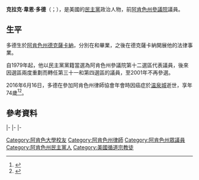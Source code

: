 {{多個問題|
{{Expand|time=2017-03-13T16:25:08+00:00}}
{{请求翻译|time=2017-03-13T16:25:08+00:00}}
}}
{{Infobox Officeholder
|name	          = 韋恩·多德
|image            = 
|native_name      = Wayne Dowd
|native_name_lang = en
|caption        = 
|office         = [[阿肯色州參議院|阿肯色州參議院]]臨時議長
|governor       = [[麥克·赫卡比|麥克·赫卡比]]
|1blankname     = 議長
|1namedata      = {{le|溫思羅普·保羅·洛克菲勒|Winthrop Paul Rockefeller}}
|term_start     = 1997年1月13日<ref name=his/>
|term_end       = 1998年<ref name=tem>[http://www.texarkanagazette.com/news/texarkana/story/2016/jun/17/dowd-leaves-substantial-legislative-legacy-senator/627731/ Dowd leaves substantial legislative legacy as senator]</ref>
|predecessor    = {{le|斯坦利·拉斯|Stanley Russ}}
|successor      = [[傑克·布拉德福德|傑克·布拉德福德]]
|state_senate1  = 阿肯色州
|district1      = 四
|term_start1    = 1993年1月11日<ref name=his/><ref name=fact>[http://p.arktimes.com/media/pdf/dowd_fact_sheet.pdf Clark Wayne Dowd]</ref>
|term_end1      = 2001年1月3日
|predecessor1   = [[尼克·威爾遜_(政治人物)|尼克·威爾遜]]<ref name=his>[https://books.google.com.hk/books?id=Gz-uJNyBFOEC&pg=PA253&lpg=PA253&dq=%22Jack+Critcher%22+%22Wayne+Dowd%22&source=bl&ots=LMU8xOlHGx&sig=JN7IhLBy1jQMeYda9DwD36rFpHw&hl=zh-TW&sa=X&ved=0ahUKEwihwojy6dPSAhXLk5QKHUEcBgMQ6AEIKDAC#v=onepage&q=%22Jack%20Critcher%22%20%22Wayne%20Dowd%22&f=false ''The Historical Report of the Arkansas Secretary of State 2008'']</ref>
|successor1     = [[莎朗·特拉斯蒂|莎朗·特拉斯蒂]]
|state_senate2  = 阿肯色州
|district2      = 三十一
|term_start2    = 1983年1月10日<ref name=his/><ref name=fact/>
|term_end2      = 1992年12月18日<ref name=his/>
|predecessor2   = [[比爾·斯蒂芬斯_(政治人物)|比爾·斯蒂芬斯]]<ref name=his/>
|successor2     = [[尼克·威爾遜_(政治人物)|尼克·威爾遜]]<ref name=his/>
|state_senate3  = 阿肯色州
|district3      = 十二
|term_start3    = 1979年<ref name=fact/>
|term_end3      = 1983年
|predecessor3   = [[鮑伯·W·道格拉斯|鮑伯·W·道格拉斯]]<ref name=his/>
|successor3     = [[約翰·F·比爾登|約翰·F·比爾登]]<ref name=his/>
|birth_date     = {{Birth date|1941|11|1}}
|birth_place    = [[美国|美国]][[阿肯色州|阿肯色州]][[德克薩卡納_(阿肯色州)|德克薩卡納]]
|death_date     = {{death date and age|2016|6|16|1941|11|1}}
|death_place    = 美国阿肯色州[[温泉城_(阿肯色州)|温泉城]]
|party          = [[民主黨_(美國)|民主黨]]
|spouse         = 
|children       = 
|alma_mater     = {{le|南阿肯色大學|Southern Arkansas University}}<br>{{le|阿肯色大學法學院|University of Arkansas School of Law}}
|occupation     = 律師
|signature      = 
|website        = 
}}

'''克拉克·韋恩·多德'''（{{lang-en|Clark Wayne Dowd}}；{{bd|1941年|11月1日|2016年|6月16日}}），是美國的[[民主黨_(美國)|民主黨]]政治人物，前[[阿肯色州參議院|阿肯色州參議院]]議員。

==生平==
多德生於[[阿肯色州|阿肯色州]][[德克薩卡納_(阿肯色州)|德克薩卡納]]，分別在{{le|南阿肯色大學|Southern Arkansas University}}和{{le|阿肯色大學法學院|University of Arkansas School of Law}}畢業，之後在德克薩卡納開展他的法律事業。

自1979年起，他以民主黨黨籍當選為阿肯色州參議院第十二選區代表議員，後來因選區兩度重劃而轉任第三十一和第四選區的議員，至2001年不再參選。

2016年6月16日，多德在參加阿肯色州律師協會年會時因癌症於[[温泉城_(阿肯色州)|温泉城]]逝世，享年74歲<ref>{{Cite web |url=http://www.arktimes.com/ArkansasBlog/archives/2016/06/16/former-senator-wayne-dowd-dies-at-74 |title=Former senator, Wayne Dowd, dies at 74 |access-date=2017-03-13 |archive-date=2016-09-21 |archive-url=https://web.archive.org/web/20160921070317/http://www.arktimes.com/ArkansasBlog/archives/2016/06/16/former-senator-wayne-dowd-dies-at-74 |dead-url=no }}</ref><ref>{{Cite web |url=http://votesmart.org/candidate/biography/24529/clark-wayne-dowd |title=Votesmart.org.-Clark Wayne Dowd |access-date=2017-03-13 |archive-date=2016-08-11 |archive-url=https://web.archive.org/web/20160811044652/http://votesmart.org/candidate/biography/24529/clark-wayne-dowd |dead-url=no }}</ref>。

==參考資料==
{{reflist}}

{{s-start}}
{{s-par|us-ar-sen}}
{{s-bef|before=[[鮑伯·W·道格拉斯|鮑伯·W·道格拉斯]]}}
{{s-ttl|title=阿肯色州參議院第十二選區<br>[[阿肯色州參議院|參議院議員]]|years=1979年－1983年}}
{{s-aft|after=[[約翰·F·比爾登|約翰·F·比爾登]]}}
|-
{{s-bef|before=[[比爾·斯蒂芬斯_(政治人物)|比爾·斯蒂芬斯]]}}
{{s-ttl|title=阿肯色州參議院第三十一選區<br>[[阿肯色州參議院|參議院議員]]|years=1983年－1993年}}
{{s-aft|after=[[尼克·威爾遜_(政治人物)|尼克·威爾遜]]}}
|-
{{s-bef|before=[[尼克·威爾遜_(政治人物)|尼克·威爾遜]]}}
{{s-ttl|title=阿肯色州參議院第四選區<br>[[阿肯色州參議院|參議院議員]]|years=1993年－2001年}}
{{s-aft|after=[[莎朗·特拉斯蒂|莎朗·特拉斯蒂]]}}
|-
{{s-off}}
{{s-bef|before={{le|斯坦利·拉斯|Stanley Russ}}}}
{{s-ttl|title=阿肯色州參議院臨時議長|years=1997年－1998年}}
{{s-aft|after=[[傑克·布拉德福德|傑克·布拉德福德]]}}
{{s-end}}

{{authority control}}
{{DEFAULTSORT:Dowd, Wayne}}

[[Category:阿肯色大學校友|Category:阿肯色大學校友]]
[[Category:阿肯色州律師|Category:阿肯色州律師]]
[[Category:阿肯色州眾議員|Category:阿肯色州眾議員]]
[[Category:阿肯色州民主黨人|Category:阿肯色州民主黨人]]
[[Category:美國循道宗教徒|Category:美國循道宗教徒]]